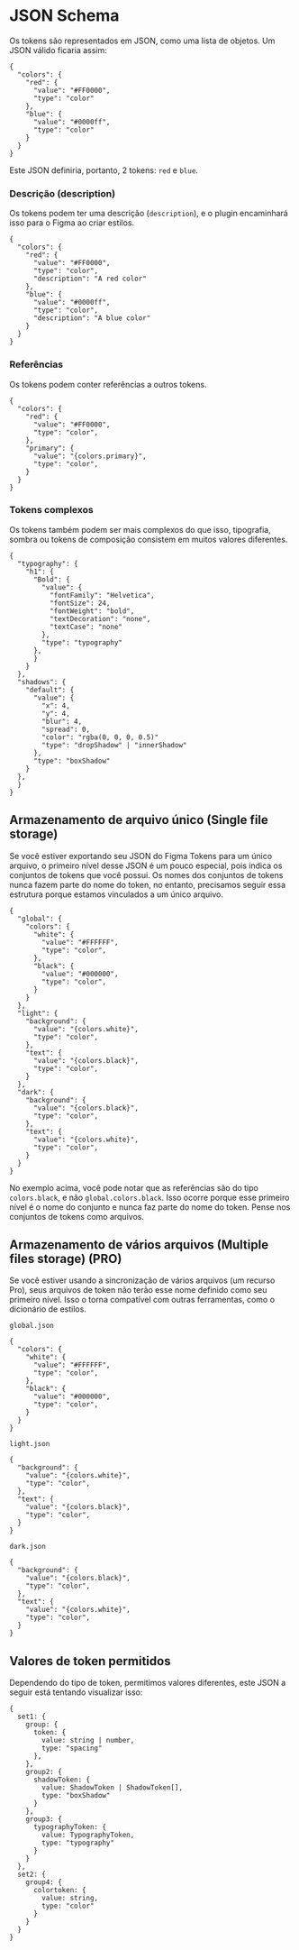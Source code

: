 # JSON Schema

Os tokens são representados em JSON, como uma lista de objetos. Um JSON válido ficaria assim:

```
{
  "colors": {
    "red": {
      "value": "#FF0000",
      "type": "color"
    },
    "blue": {
      "value": "#0000ff",
      "type": "color"
    }
  }
}
```

Este JSON definiria, portanto, 2 tokens: `red` e `blue`.

### Descrição (description)

Os tokens podem ter uma descrição (`description`), e o plugin encaminhará isso para o Figma ao criar estilos.

```
{
  "colors": {
    "red": {
      "value": "#FF0000",
      "type": "color",
      "description": "A red color"
    },
    "blue": {
      "value": "#0000ff",
      "type": "color",
      "description": "A blue color"
    }
  }
}
```

### Referências

Os tokens podem conter referências a outros tokens.

```
{
  "colors": {
    "red": {
      "value": "#FF0000",
      "type": "color",
    },
    "primary": {
      "value": "{colors.primary}",
      "type": "color",
    }
  }
}
```

### Tokens complexos

Os tokens também podem ser mais complexos do que isso, tipografia, sombra ou tokens de composição consistem em muitos valores diferentes.

```
{
  "typography": {
    "h1": {
      "Bold": {
        "value": {
          "fontFamily": "Helvetica",
          "fontSize": 24,
          "fontWeight": "bold",
          "textDecoration": "none",
          "textCase": "none"
        },
        "type": "typography"
      },
      }
    }
  },
  "shadows": {
    "default": {
      "value": {
        "x": 4,
        "y": 4,
        "blur": 4,
        "spread": 0,
        "color": "rgba(0, 0, 0, 0.5)"
        "type": "dropShadow" | "innerShadow"
      },
      "type": "boxShadow"
    }
  },
  }
}
```

## Armazenamento de arquivo único (Single file storage)

Se você estiver exportando seu JSON do Figma Tokens para um único arquivo, o primeiro nível desse JSON é um pouco especial, pois indica os conjuntos de tokens que você possui. Os nomes dos conjuntos de tokens nunca fazem parte do nome do token, no entanto, precisamos seguir essa estrutura porque estamos vinculados a um único arquivo.

```
{
  "global": {
    "colors": {
      "white": {
        "value": "#FFFFFF",
        "type": "color",
      },
      "black": {
        "value": "#000000",
        "type": "color",
      }
    }
  },
  "light": {
    "background": {
      "value": "{colors.white}",
      "type": "color",
    },
    "text": {
      "value": "{colors.black}",
      "type": "color",
    }
  },
  "dark": {
    "background": {
      "value": "{colors.black}",
      "type": "color",
    },
    "text": {
      "value": "{colors.white}",
      "type": "color",
    }
  }
}
```

No exemplo acima, você pode notar que as referências são do tipo `colors.black`, e não `global.colors.black`. Isso ocorre porque esse primeiro nível é o nome do conjunto e nunca faz parte do nome do token. Pense nos conjuntos de tokens como arquivos.

## Armazenamento de vários arquivos (Multiple files storage) (PRO)

Se você estiver usando a sincronização de vários arquivos (um recurso Pro), seus arquivos de token não terão esse nome definido como seu primeiro nível. Isso o torna compatível com outras ferramentas, como o dicionário de estilos.

`global.json`
```
{
  "colors": {
    "white": {
      "value": "#FFFFFF",
      "type": "color",
    },
    "black": {
      "value": "#000000",
      "type": "color",
    }
  }
}
```

`light.json`
```
{
  "background": {
    "value": "{colors.white}",
    "type": "color",
  },
  "text": {
    "value": "{colors.black}",
    "type": "color",
  }
}
```

`dark.json`
```
{
  "background": {
    "value": "{colors.black}",
    "type": "color",
  },
  "text": {
    "value": "{colors.white}",
    "type": "color",
  }
}
```

## Valores de token permitidos

Dependendo do tipo de token, permitimos valores diferentes, este JSON a seguir está tentando visualizar isso:

```
{
  set1: {
    group: {
      token: {
        value: string | number,
        type: "spacing"
      },
    },
    group2: {
      shadowToken: {
        value: ShadowToken | ShadowToken[],
        type: "boxShadow"
      }
    },
    group3: {
      typographyToken: {
        value: TypographyToken,
        type: "typography"
      }
    }
  },
  set2: {
    group4: {
      colortoken: {
        value: string,
        type: "color"
      }
    }
  }
}
```